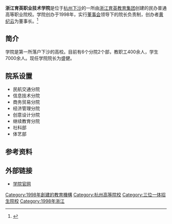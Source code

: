 {{University
|名称 = 浙江育英职业技术学院
|图像名称 = 
|图像大小 = 
|图像说明 = 
|校训 = '''厚德载物，自强不息'''
|学生 =7000余人
|研究生 =
|established = 1998年
|类型 = 民办高职
|院长 = [[盛健|盛健]]
|campus =
|city = [[杭州|杭州]]
|country = {{Flagicon|China}}[[中国|中国]]
|location =  [[杭州经济技术开发区|杭州经济技术开发区]]四号大街16号
|zip=310018
|telephone   = 0571-86913866
|隶属 = 
|网站 = http://www.zjyyc.com
}}
'''浙江育英职业技术学院'''是位于[[杭州|杭州]][[下沙|下沙]]的一所由[[浙江育英教育集团|浙江育英教育集团]]创建的民办普通高等职业院校。学院创办于1998年，实行[[董事会|董事会]]领导下的院长负责制，创办者[[黄纪云|黄纪云]]为董事长。<ref>{{Cite web|title=浙江育英职业技术学院简介|url=http://www.zjyyc.com/xygk/xxjj/|date=2019-05-01|publisher=浙江育英职业技术学院|language=zh-cn|access-date=2019-07-27|archive-date=2020-12-05|archive-url=https://web.archive.org/web/20201205171209/http://www.zjyyc.com/xygk/xxjj/|dead-url=no}}</ref>

== 简介 ==
学院是第一所落户下沙的高校。目前有6个分院2个部，教职工400余人，学生7000余人。现任学院院长为盛健。    

== 院系设置 ==
*民航交通分院
*信息技术分院
*商务贸易分院
*经济管理分院
*创意设计分院
*继续教育分院
*社科部
*体艺部

== 参考资料 ==
{{reflist}}

== 外部链接 ==
*[http://www.zjyyc.com/ 学院官网] {{Wayback|url=http://www.zjyyc.com/ |date=20210120213718 }}

{{浙江高等院校}}
{{民办大学}}
{{下沙高教园区}}
[[Category:1998年創建的教育機構|Category:1998年創建的教育機構]]
[[Category:杭州高等院校|Category:杭州高等院校]]
[[Category:三位一体招生院校|Category:三位一体招生院校]]
[[Category:1998年浙江|Category:1998年浙江]]